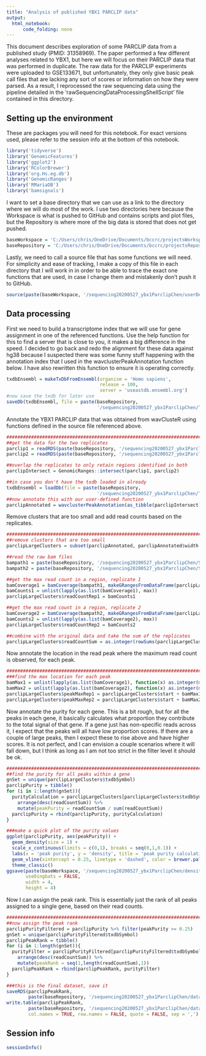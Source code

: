 ```yaml
---
title: "Analysis of published YBX1 PARCLIP data"
output:
  html_notebook:
      code_folding: none
---
```


This document describes exploration of some PARCLIP data from a published study (PMID: 31358969). The paper performed a few different analyses related to YBX1, but here we will focus on their PARCLIP data that was performed in duplicate. The raw data for the PARCLIP experiments were uploaded to GSE133671, but unfortunately, they only give basic peak call files that are lacking any sort of scores or information on how they were parsed. As a result, I reprocessed the raw sequencing data using the pipeline detailed in the 'rawSequencingDataProcessingShellScript' file contained in this directory.

## Setting up the environment

These are packages you will need for this notebook. For exact versions used, please refer to the session info at the bottom of this notebook.

```r
library('tidyverse')
library('GenomicFeatures')
library('ggplot2')
library('RColorBrewer')
library('org.Hs.eg.db')
library('GenomicRanges')
library('RMariaDB')
library('bamsignals')
```

I want to set a base directory that we can use as a link to the directory where we will do most of the work. I use two directories here because the Workspace is what is pushed to GitHub and contains scripts and plot files, but the Repository is where more of the big data is stored that does not get pushed.

```r
baseWorkspace = 'C:/Users/chris/OneDrive/Documents/bccrc/projectsWorkspace/sorensenLab/relatedToYbx1'
baseRepository = 'C:/Users/chris/OneDrive/Documents/bccrc/projectsRepository/sorensenLab/relatedToYbx1'
```

Lastly, we need to call a source file that has some functions we will need. For simplicity and ease of tracking, I make a copy of this file in each directory that I will work in in order to be able to trace the exact one functions that are used, in case I change them and mistakenly don't push it to GitHub.

```r
source(paste(baseWorkspace, '/sequencing20200527_ybx1ParclipChen/userDefinedFunctions.R', sep = ''))
```

## Data processing

First we need to build a transcriptome index that we will use for gene assignment in one of the referenced functions. Use the help function for this to find a server that is close to you, it makes a big difference in the speed. I decided to go back and redo the alignment for these data against hg38 because I suspected there was some funny stuff happening with the annotation index that I used in the wavclusterPeakAnnotation function below. I have also rewritten this function to ensure it is operating correctly.

```r
txdbEnsembl = makeTxDbFromEnsembl(organism = 'Homo sapiens',
                                  release = 100,
                                  server = 'useastdb.ensembl.org')
#now save the txdb for later use
saveDb(txdbEnsembl, file = paste(baseRepository, 
                                 '/sequencing20200527_ybx1ParclipChen/TxDb.Hsapiens.ENSEMBL.hg38.v100.sqlite', sep = ''))
```

Annotate the YBX1 PARCLIP data that was obtained from wavClusteR using functions defined in the source file referenced above.

```r
#########################################################################################
##get the data for the two replicates
parclip1 = readRDS(paste(baseRepository, '/sequencing20200527_ybx1ParclipChen/SRR9623531.wavClusters.rds', sep = ''))
parclip2 = readRDS(paste(baseRepository, '/sequencing20200527_ybx1ParclipChen/SRR9623532.wavClusters.rds', sep = ''))

##overlap the replicates to only retain regions identified in both
parclipIntersect = GenomicRanges::intersect(parclip1, parclip2)

##in case you don't have the txdb loaded in already
txdbEnsembl = loadDb(file = paste(baseRepository, 
                                 '/sequencing20200527_ybx1ParclipChen/TxDb.Hsapiens.ENSEMBL.hg38.v100.sqlite', sep = ''))
##now annotate this with our user-defined function
parclipAnnotated = wavclusterPeakAnnotation(as_tibble(parclipIntersect), txdbEnsembl, removeMito = TRUE)
```

Remove clusters that are too small and add read counts based on the replicates.

```r
############################################################################
##remove clusters that are too small
parclipLargeClusters = subset(parclipAnnotated, parclipAnnotated$width >= 12)

##read the raw bam files
bampath1 = paste(baseRepository, '/sequencing20200527_ybx1ParclipChen/SRR9623531.trimmed.rrna.bowtie.mapped.sorted.bam', sep = '')
bampath2 = paste(baseRepository, '/sequencing20200527_ybx1ParclipChen/SRR9623532.trimmed.rrna.bowtie.mapped.sorted.bam', sep = '')

##get the max read count in a region, replicate 1
bamCoverage1 = bamCoverage(bampath1, makeGRangesFromDataFrame(parclipLargeClusters), verbose=FALSE)
bamCounts1 = unlist(lapply(as.list(bamCoverage1), max))
parclipLargeClusters$readCountRep1 = bamCounts1

##get the max read count in a region, replicate 2
bamCoverage2 = bamCoverage(bampath2, makeGRangesFromDataFrame(parclipLargeClusters), verbose=FALSE)
bamCounts2 = unlist(lapply(as.list(bamCoverage2), max))
parclipLargeClusters$readCountRep2 = bamCounts2

##combine with the original data and take the sum of the replicates
parclipLargeClusters$readCountSum = as.integer(rowSums(parclipLargeClusters[,c('readCountRep1','readCountRep2')], na.rm = TRUE))
```

Now annotate the location in the read peak where the maximum read count is observed, for each peak.

```r
############################################################################
###find the max location for each peak
bamMax1 = unlist(lapply(as.list(bamCoverage1), function(x) as.integer(mean(which(x == max(x))))))
bamMax2 = unlist(lapply(as.list(bamCoverage2), function(x) as.integer(mean(which(x == max(x))))))
parclipLargeClusters$peakMaxRep1 = parclipLargeClusters$start + bamMax1
parclipLargeClusters$peakMaxRep2 = parclipLargeClusters$start + bamMax2
```

Now annotate the purity for each gene. This is a bit rough, but for all the peaks in each gene, it basically calculates what proportion they contribute to the total signal of that gene. If a gene just has non-specific reads across it, I expect that the peaks will all have low proportion scores. If there are a couple of large peaks, then I expect these to rise above and have higher scores. It is not perfect, and I can envision a couple scenarios where it will fall down, but I think as long as I am not too strict in the filter level it should be ok.

```r
############################################################################
##find the purity for all peaks within a gene
gnSet = unique(parclipLargeClusters$txdbSymbol)
parclipPurity = tibble()
for (i in 1:length(gnSet)){
  purityCalculation = parclipLargeClusters[parclipLargeClusters$txdbSymbol == gnSet[i],] %>%
    arrange(desc(readCountSum)) %>%
    mutate(peakPurity = readCountSum / sum(readCountSum)) 
  parclipPurity = rbind(parclipPurity, purityCalculation)
}

###make a quick plot of the purity values
ggplot(parclipPurity, aes(peakPurity)) +
  geom_density(size = 1) +
  scale_x_continuous(limits = c(0,1), breaks = seq(0,1,0.1)) +
  labs(x = 'peak purity', y = 'density', title = 'peak purity calculation') +
  geom_vline(xintercept = 0.25, linetype = 'dashed', color = brewer.pal(9,'Spectral')[1]) +
  theme_classic()
ggsave(paste(baseWorkspace, '/sequencing20200527_ybx1ParclipChen/density_yb1Parclip_peakPurityScores.pdf', sep = ''),
       useDingbats = FALSE,
       width = 4,
       height = 4)
```

Now I can assign the peak rank. This is essentially just the rank of all peaks assigned to a single gene, based on their read counts.

```r
############################################################################
##now assign the peak rank
parclipPurityFiltered = parclipPurity %>% filter(peakPurity >= 0.25)
gnSet = unique(parclipPurityFiltered$txdbSymbol)
parclipPeakRank = tibble()
for (i in 1:length(gnSet)){
  purityFilter = parclipPurityFiltered[parclipPurityFiltered$txdbSymbol == gnSet[i],] %>%
    arrange(desc(readCountSum)) %>%
    mutate(peakRank = seq(1,length(readCountSum),1))
  parclipPeakRank = rbind(parclipPeakRank, purityFilter)
}

###this is the final dataset, save it
saveRDS(parclipPeakRank,
        paste(baseRepository, '/sequencing20200527_ybx1ParclipChen/dataset_yb1ParclipAnnotatedPeakSet.rds', sep = ''))
write.table(parclipPeakRank,
        paste(baseRepository, '/sequencing20200527_ybx1ParclipChen/dataset_yb1ParclipAnnotatedPeakSet.csv', sep = ''),
        col.names = TRUE, row.names = FALSE, quote = FALSE, sep = ',')
```

## Session info

```r
sessionInfo()
```